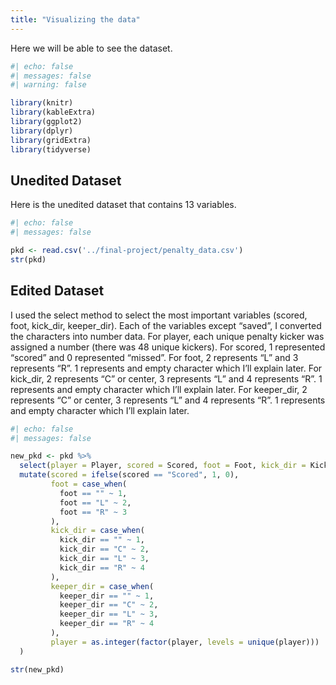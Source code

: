 ```yaml
---
title: "Visualizing the data"
---
```


Here we will be able to see the dataset.

```r
#| echo: false
#| messages: false
#| warning: false

library(knitr)
library(kableExtra)
library(ggplot2)
library(dplyr)
library(gridExtra)
library(tidyverse)
```

## Unedited Dataset

Here is the unedited dataset that contains 13 variables.

```r
#| echo: false
#| messages: false

pkd <- read.csv('../final-project/penalty_data.csv')
str(pkd)

```

## Edited Dataset

I used the select method to select the most important variables (scored, foot, kick_dir, keeper_dir). Each of the variables except "saved", I converted the characters into number data. \n For player, each unique penalty kicker was assigned a number (there was 48 unique kickers). \n For scored, 1 represented "scored" and 0 represented "missed". \n For foot, 2 represents "L" and 3 represents "R". 1 represents and empty character which I'll explain later. \n For kick_dir, 2 represents "C" or center, 3 represents "L" and 4 represents "R". 1 represents and empty character which I'll explain later. \n For keeper_dir, 2 represents "C" or center, 3 represents "L" and 4 represents "R". 1 represents and empty character which I'll explain later.

```r
#| echo: false
#| messages: false

new_pkd <- pkd %>%
  select(player = Player, scored = Scored, foot = Foot, kick_dir = Kick_Direction, keeper_dir = Keeper_Direction) %>%
  mutate(scored = ifelse(scored == "Scored", 1, 0),  
         foot = case_when(
           foot == "" ~ 1,
           foot == "L" ~ 2,
           foot == "R" ~ 3
         ),
         kick_dir = case_when(
           kick_dir == "" ~ 1,
           kick_dir == "C" ~ 2,
           kick_dir == "L" ~ 3,
           kick_dir == "R" ~ 4
         ),
         keeper_dir = case_when(
           keeper_dir == "" ~ 1,
           keeper_dir == "C" ~ 2,
           keeper_dir == "L" ~ 3,
           keeper_dir == "R" ~ 4
         ),
         player = as.integer(factor(player, levels = unique(player)))
  )

str(new_pkd)

```

